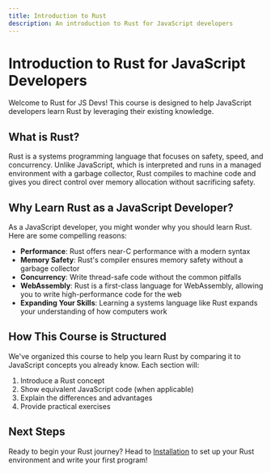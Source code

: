 ```yaml
---
title: Introduction to Rust
description: An introduction to Rust for JavaScript developers
---
```


# Introduction to Rust for JavaScript Developers

Welcome to Rust for JS Devs! This course is designed to help JavaScript developers learn Rust by leveraging their existing knowledge.

## What is Rust?

Rust is a systems programming language that focuses on safety, speed, and concurrency. Unlike JavaScript, which is interpreted and runs in a managed environment with a garbage collector, Rust compiles to machine code and gives you direct control over memory allocation without sacrificing safety.

## Why Learn Rust as a JavaScript Developer?

As a JavaScript developer, you might wonder why you should learn Rust. Here are some compelling reasons:

- **Performance**: Rust offers near-C performance with a modern syntax
- **Memory Safety**: Rust's compiler ensures memory safety without a garbage collector
- **Concurrency**: Write thread-safe code without the common pitfalls
- **WebAssembly**: Rust is a first-class language for WebAssembly, allowing you to write high-performance code for the web
- **Expanding Your Skills**: Learning a systems language like Rust expands your understanding of how computers work

## How This Course is Structured

We've organized this course to help you learn Rust by comparing it to JavaScript concepts you already know. Each section will:

1. Introduce a Rust concept
2. Show equivalent JavaScript code (when applicable)
3. Explain the differences and advantages
4. Provide practical exercises

## Next Steps

Ready to begin your Rust journey? Head to [Installation](/introduction/installation/) to set up your Rust environment and write your first program! 